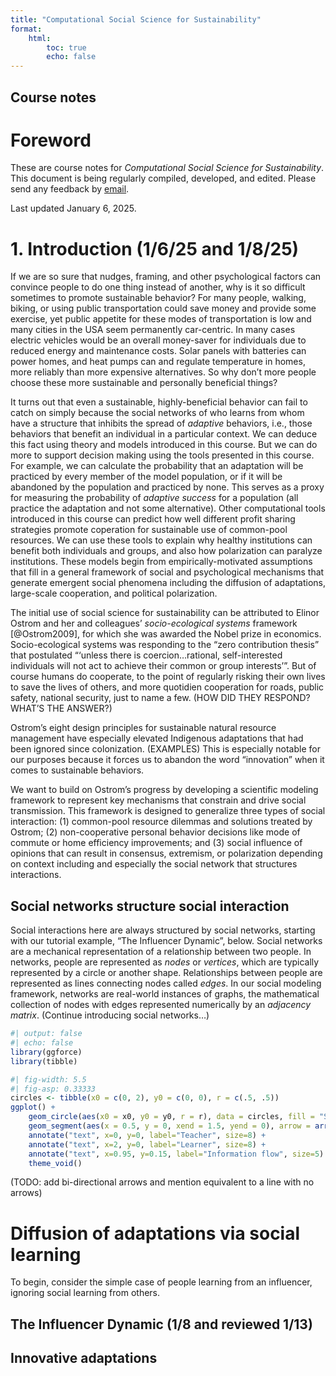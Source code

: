 ```yaml
---
title: "Computational Social Science for Sustainability"
format:
    html:
        toc: true
        echo: false
---
```


## Course notes {.unlisted}

# Foreword

These are course
notes for _Computational Social Science for Sustainability_.
This document is being regularly compiled, developed, and edited. 
Please send any feedback by [email](mailto:maturner@stanford.edu).

Last updated January 6, 2025.

# 1. Introduction (1/6/25 and 1/8/25)

If we are so sure that nudges, framing, and other psychological factors can
convince people to do one thing instead of another, why is it so difficult
sometimes to promote sustainable behavior? For many people, walking, biking, or using public transportation could save money and provide some exercise, yet public appetite for these modes of transportation is low and many cities in the USA seem permanently car-centric. In many cases electric vehicles would be an overall money-saver for individuals due to reduced energy and maintenance costs. Solar panels with batteries can power homes, and heat pumps can and regulate temperature in homes, more reliably than more expensive alternatives. So why don't more people choose these more sustainable and personally beneficial things?

It turns out that even a sustainable, highly-beneficial behavior can fail to
catch on simply because the social networks of who learns from whom have a
structure that inhibits the spread of _adaptive_ behaviors, i.e., those
behaviors that benefit an individual in a particular context. We can deduce
this fact using theory and models introduced in this course. But we can do more
to support decision making using the tools presented in this course. For
example, we can calculate the probability that an adaptation will be practiced
by every member of the model population, or if it will be abandoned by the
population and practiced by none. This serves as a proxy for measuring the
probability of _adaptive success_ for a population (all practice the adaptation
and not some alternative). Other computational tools introduced in this course
can predict how well different profit sharing strategies promote coperation for
sustainable use of common-pool resources. We can use these tools to explain why
healthy institutions can benefit both individuals and groups, and also how
polarization can paralyze institutions. These models begin from
empirically-motivated assumptions that fill in a general framework of social
and psychological mechanisms that generate emergent social phenomena including
the diffusion of adaptations, large-scale cooperation, and political
polarization.  <!--These models are implemented using a new R modeling
framework called [`socmod`]().-->

The initial use of social science for sustainability can be attributed to
Elinor Ostrom and her and colleagues' _socio-ecological systems_
framework [@Ostrom2009], for which she was awarded the Nobel prize in
economics. Socio-ecological systems was responding to the "zero contribution
thesis" that postulated "'unless there is coercion...rational, self-interested
individuals will not act to achieve their common or group interests'". But of
course humans do cooperate, to the point of regularly risking their own lives
to save the lives of others, and more quotidien cooperation for roads, public
safety, national security, just to name a few. (HOW DID THEY RESPOND? WHAT'S THE ANSWER?)

Ostrom's eight design principles for sustainable natural resource management have especially elevated Indigenous adaptations that had been ignored since colonization. 
(EXAMPLES)
This is especially notable for our purposes because it forces us to abandon the word "innovation" when it comes to sustainable behaviors. 

We want to build on Ostrom's progress by developing a scientific modeling framework
to represent key mechanisms that constrain and drive social transmission. This framework is designed to generalize three types of social interaction: (1) common-pool resource dilemmas and solutions treated by Ostrom; (2) non-cooperative personal behavior decisions like mode of commute or home efficiency improvements; and (3) social influence of opinions that can result in consensus, extremism, or polarization depending on context including and especially the social network that structures interactions. 

## Social networks structure social interaction

Social interactions here are always structured by social networks, starting with
our tutorial example, "The Influencer Dynamic", below. Social networks are a mechanical representation of a relationship between two people. In networks, people are represented as _nodes_ or _vertices_, which are typically represented by a circle or another
shape. Relationships between people are represented as lines connecting nodes
called _edges_. In our social modeling framework, networks are real-world instances 
of graphs, the mathematical collection of nodes with edges represented numerically by an
_adjacency matrix_. (Continue introducing social networks...)

```r
#| output: false
#| echo: false
library(ggforce)
library(tibble)
```

```r
#| fig-width: 5.5
#| fig-asp: 0.33333
circles <- tibble(x0 = c(0, 2), y0 = c(0, 0), r = c(.5, .5))
ggplot() + 
    geom_circle(aes(x0 = x0, y0 = y0, r = r), data = circles, fill = "SkyBlue2") + 
    geom_segment(aes(x = 0.5, y = 0, xend = 1.5, yend = 0), arrow = arrow()) +
    annotate("text", x=0, y=0, label="Teacher", size=8) +
    annotate("text", x=2, y=0, label="Learner", size=8) +
    annotate("text", x=0.95, y=0.15, label="Information flow", size=5) +
    theme_void()
```


(TODO: add bi-directional arrows and mention equivalent to a line with no arrows)



# Diffusion of adaptations via social learning

To begin, consider the simple case of people learning from an influencer, ignoring social learning from others.

## The Influencer Dynamic (1/8 and reviewed 1/13)



## Innovative adaptations
